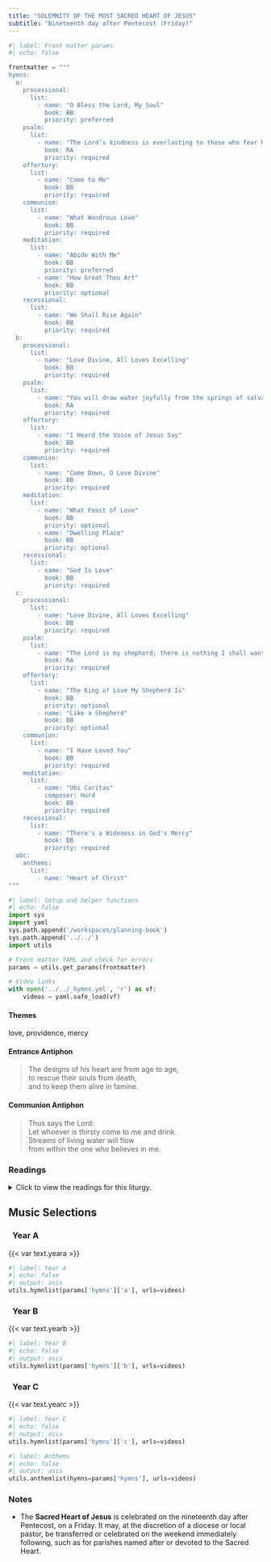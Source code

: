 ```yaml
---
title: "SOLEMNITY OF THE MOST SACRED HEART OF JESUS"
subtitle: "Nineteenth day after Pentecost (Friday)"
---
```


```python
#| label: Front matter params
#| echo: false

frontmatter = """
hymns:
  a:
    processional:
      list:
        - name: "O Bless the Lord, My Soul"
          book: BB
          priority: preferred
    psalm:
      list:
        - name: "The Lord’s kindness is everlasting to those who fear him."
          book: RA
          priority: required
    offertory:
      list:
        - name: "Come to Me"
          book: BB
          priority: required
    communion:
      list:
        - name: "What Wondrous Love"
          book: BB
          priority: required
    meditation:
      list:
        - name: "Abide With Me"
          book: BB
          priority: preferred
        - name: "How Great Thou Art"
          book: BB
          priority: optional
    recessional:
      list:
        - name: "We Shall Rise Again"
          book: BB
          priority: required
  b:
    processional:
      list:
        - name: "Love Divine, All Loves Excelling"
          book: BB
          priority: required
    psalm:
      list:
        - name: "You will draw water joyfully from the springs of salvation."
          book: RA
          priority: required
    offertory:
      list:
        - name: "I Heard the Voice of Jesus Say"
          book: BB
          priority: required
    communion:
      list:
        - name: "Come Down, O Love Divine"
          book: BB
          priority: required
    meditation:
      list:
        - name: "What Feast of Love"
          book: BB
          priority: optional
        - name: "Dwelling Place"
          book: BB
          priority: optional
    recessional:
      list:
        - name: "God Is Love"
          book: BB
          priority: required
  c:
    processional:
      list:
        - name: "Love Divine, All Loves Excelling"
          book: BB
          priority: required
    psalm:
      list:
        - name: "The Lord is my shepherd; there is nothing I shall want."
          book: RA
          priority: required
    offertory:
      list:
        - name: "The King of Love My Shepherd Is"
          book: BB
          priority: optional
        - name: "Like a Shepherd"
          book: BB
          priority: optional
    communion:
      list:
        - name: "I Have Loved You"
          book: BB
          priority: required
    meditation:
      list:
        - name: "Ubi Caritas"
          composer: Hurd
          book: BB
          priority: required
    recessional:
      list:
        - name: "There's a Wideness in God's Mercy"
          book: BB
          priority: required
  abc:
    anthems:
      list:
        - name: "Heart of Christ"
"""
```

```python
#| label: Setup and helper functions
#| echo: false
import sys
import yaml
sys.path.append('/workspaces/planning-book')
sys.path.append('../../')
import utils

# Front matter YAML and check for errors
params = utils.get_params(frontmatter)

# Video links
with open('../../_hymns.yml', 'r') as vf:
    videos = yaml.safe_load(vf)
```

:::  {.red}
#### **Themes**
:::

love, providence, mercy

:::  {.red}
#### **Entrance Antiphon**
:::

> The designs of his heart are from age to age,  
> to rescue their souls from death,  
> and to keep them alive in famine.

:::  {.red}
#### **Communion Antiphon**
:::

> Thus says the Lord:  
> Let whoever is thirsty come to me and drink.  
> Streams of living water will flow  
> from within the one who believes in me.

:::: {.content-visible when-format="html"}
::: {.red}
### Readings
:::

<details>
  <summary>Click to view the readings for this liturgy.</summary>

::: {.red}
### &nbsp; Year A

#### First Reading [Deuteronomy 7:6-11]{style="float:right" .small}
:::

Moses said to the people:  
"You are a people sacred to the LORD, your God;  
he has chosen you from all the nations on the face of the earth  
to be a people peculiarly his own.  
It was not because you are the largest of all nations  
that the LORD set his heart on you and chose you,  
for you are really the smallest of all nations.  
It was because the LORD loved you  
and because of his fidelity to the oath he had sworn your fathers,  
that he brought you out with his strong hand  
from the place of slavery,  
and ransomed you from the hand of Pharaoh, king of Egypt.  
Understand, then, that the LORD, your God, is God indeed,  
the faithful God who keeps his merciful covenant  
down to the thousandth generation. 
toward those who love him and keep his commandments,  
but who repays with destruction a person who hates him;  
he does not dally with such a one,  
but makes them personally pay for it.  
You shall therefore carefully observe the commandments,  
the statutes and the decrees that I enjoin on you today."  

***

::: {.red}
#### Responsorial Psalm [Psalm 103:1-2, 3-4, 6-7, 8, 10]{style="float:right" .small}
:::

**[℟.]{.red}** **The Lord's kindness is everlasting to those who fear him.**  

Bless the LORD, O my soul;  
all my being, bless his holy name.  
Bless the LORD, O my soul;  
and forget not all his benefits. **[℟.]{.red}**  

He pardons all your iniquities,  
heals all your ills.  
He redeems your life from destruction,  
crowns you with kindness and compassion. **[℟.]{.red}**  

Merciful and gracious is the LORD,  
slow to anger and abounding in kindness.  
Not according to our sins does he deal with us,  
nor does he requite us according to our crimes. **[℟.]{.red}**  

***

::: {.red}
#### Second Reading [1 John 4:7-16]{style="float:right" .small}
:::

Beloved, let us love one another,  
because love is of God;  
everyone who loves is begotten by God and knows God.  
Whoever is without love does not know God, for God is love.  
In this way the love of God was revealed to us:  
God sent his only Son into the world  
so that we might have life through him.  
In this is love:  
not that we have loved God, but that he loved us  
and sent his Son as expiation for our sins.  
Beloved, if God so loved us,  
we also must love one another.  
No one has ever seen God.  
Yet, if we love one another, God remains in us,  
and his love is brought to perfection in us.  

This is how we know that we remain in him and he in us,  
that he has given us of his Spirit.  
Moreover, we have seen and testify  
that the Father sent his Son as savior of the world.  
Whoever acknowledges that Jesus is the Son of God,  
God remains in him and he in God.  
We have come to know and to believe in the love God has for us.  

God is love, and whoever remains in love  
remains in God and God in him.  

***

::: {.red}
#### Gospel Acclamation [Matthew 11:29ab]{style="float:right" .small}
:::

**[℟.]{.red}** **Alleluia, alleluia.**  
Take my yoke upon you, says the Lord;  
and learn from me, for I am meek and humble of heart. **[℟.]{.red}**

***

::: {.red}
#### Gospel [Matthew 11:25-30]{style="float:right" .small}
:::

At that time Jesus exclaimed:  
"I give praise to you, Father, Lord of heaven and earth,  
for although you have hidden these things  
from the wise and the learned  
you have revealed them to little ones.  
Yes, Father, such has been your gracious will.  
All things have been handed over to me by my Father.  
No one knows the Son except the Father,  
and no one knows the Father except the Son  
and anyone to whom the Son wishes to reveal him.  

"Come to me, all you who labor and are burdened,  
and I will give you rest.  
Take my yoke upon you and learn from me,  
for I am meek and humble of heart;  
and you will find rest for yourselves.  
For my yoke is easy, and my burden light."  

::: {.centered}
{{< var symbols.cross >}} &nbsp; {{< var symbols.cross >}} &nbsp; {{< var symbols.cross >}}
:::

::: {.red}
### &nbsp; Year B

#### First Reading [Hosea 11:1, 3-4, 8c-9]{style="float:right" .small}
:::

Thus says the LORD:  
When Israel was a child I loved him,  
out of Egypt I called my son.  
Yet it was I who taught Ephraim to walk,  
who took them in my arms;  
I drew them with human cords,  
with bands of love;  
I fostered them like one  
who raises an infant to his cheeks;  
Yet, though I stooped to feed my child,  
they did not know that I was their healer.  

My heart is overwhelmed,  
my pity is stirred.  
I will not give vent to my blazing anger,  
I will not destroy Ephraim again;  
For I am God and not a man,  
the Holy One present among you;  
I will not let the flames consume you.  

***

::: {.red}
#### Responsorial Psalm [Isaiah 12:2-3, 4, 5-6]{style="float:right" .small}
:::

**[℟.]{.red}** **You will draw water joyfully from the springs of salvation.**  

God indeed is my savior;  
I am confident and unafraid.  
My strength and my courage is the LORD,  
and he has been my savior.  
With joy you will draw water  
at the fountain of salvation. **[℟.]{.red}**  

Give thanks to the LORD, acclaim his name;  
among the nations make known his deeds,  
proclaim how exalted is his name. **[℟.]{.red}**  

Sing praise to the LORD for his glorious achievement;  
let this be known throughout all the earth.  
Shout with exultation, O city of Zion,  
for great in your midst  
is the Holy One of Israel! **[℟.]{.red}**  

***

::: {.red}
#### Second Reading [Ephesians 3:8-12, 14-19]{style="float:right" .small}
:::

Brothers and sisters:  
To me, the very least of all the holy ones, this grace was given,  
to preach to the Gentiles the inscrutable riches of Christ,  
and to bring to light for all what is the plan of the mystery  
hidden from ages past in God who created all things,  
so that the manifold wisdom of God  
might now be made known through the church  
to the principalities and authorities in the heavens.  
This was according to the eternal purpose  
that he accomplished in Christ Jesus our Lord,  
in whom we have boldness of speech  
and confidence of access through faith in him.  

For this reason I kneel before the Father,  
from whom every family in heaven and on earth is named,  
that he may grant you in accord with the riches of his glory  
to be strengthened with power through his Spirit in the inner self,  
and that Christ may dwell in your hearts through faith;  
that you, rooted and grounded in love,  
may have strength to comprehend with all the holy ones  
what is the breadth and length and height and depth,  
and to know the love of Christ which surpasses knowledge,  
so that you may be filled with all the fullness of God.  

***

::: {.red}
#### Gospel Acclamation [Matthew 11:29ab]{style="float:right" .small}
:::

**[℟.]{.red}** **Alleluia, alleluia.**  
Take my yoke upon you, says the Lord;  
and learn from me, for I am meek and gentle of heart. **[℟.]{.red}**  

[Or:]{.red} [1 John 4:10b]{style="float:right" .small .red}

God first loved us
and sent his Son as expiation for our sins. **[℟.]{.red}**  

***

::: {.red}
#### Gospel [John 19:31-37]{style="float:right" .small}
:::

Since it was preparation day,  
in order that the bodies might not remain on the cross on the sabbath,  
for the sabbath day of that week was a solemn one,  
the Jews asked Pilate that their legs be broken  
and they be taken down.  
So the soldiers came and broke the legs of the first  
and then of the other one who was crucified with Jesus.  
But when they came to Jesus and saw that he was already dead,  
they did not break his legs,  
but one soldier thrust his lance into his side,  
and immediately blood and water flowed out.  
An eyewitness has testified, and his testimony is true;  
he knows that he is speaking the truth,  
so that you also may come to believe.  
For this happened so that the Scripture passage might be fulfilled:  
*Not a bone of it will be broken.*  
*And again another passage says:*  
*They will look upon him whom they have pierced.*  

::: {.centered}
{{< var symbols.cross >}} &nbsp; {{< var symbols.cross >}} &nbsp; {{< var symbols.cross >}}
:::

::: {.red}
### &nbsp; Year C

#### First Reading [Ezekiel 34:11-16]{style="float:right" .small}
:::

Thus says the Lord GOD:  
I myself will look after and tend my sheep.  
As a shepherd tends his flock  
when he finds himself among his scattered sheep,  
so will I tend my sheep.  
I will rescue them from every place where they were scattered  
when it was cloudy and dark.  
I will lead them out from among the peoples  
and gather them from the foreign lands;  
I will bring them back to their own country  
and pasture them upon the mountains of Israel  
in the land's ravines and all its inhabited places.  
In good pastures will I pasture them,  
and on the mountain heights of Israel  
shall be their grazing ground.  
There they shall lie down on good grazing ground,  
and in rich pastures shall they be pastured  
on the mountains of Israel.  
I myself will pasture my sheep;  
I myself will give them rest, says the Lord GOD.  
The lost I will seek out,  
the strayed I will bring back,  
the injured I will bind up,  
the sick I will heal,  
but the sleek and the strong I will destroy,  
shepherding them rightly.  

***

::: {.red}
#### Responsorial Psalm [Psalm 23:1-3a, 3b-4, 5, 6]{style="float:right" .small}
:::

**[℟.]{.red}** **The Lord is my shepherd; there is nothing I shall want.**  

The LORD is my shepherd; I shall not want.  
&emsp; In verdant pastures he gives me repose;  
beside restful waters he leads me;  
&emsp; he refreshes my soul. **[℟.]{.red}**  

He guides me in right paths  
&emsp; for his name's sake.  
Even though I walk in the dark valley  
&emsp; I fear no evil; for you are at my side  
with your rod and your staff  
&emsp; that give me courage. **[℟.]{.red}**  

You spread the table before me  
&emsp; in the sight of my foes;  
you anoint my head with oil;  
&emsp; my cup overflows. **[℟.]{.red}**  

Only goodness and kindness follow me  
&emsp; all the days of my life;  
and I shall dwell in the house of the LORD  
&emsp; for years to come. **[℟.]{.red}**  

***

::: {.red}
#### Second Reading [Romans 5:5b-11]{style="float:right" .small}
:::

Brothers and sisters:  
The love of God has been poured out into our hearts  
through the Holy Spirit that has been given to us.  
For Christ, while we were still helpless,  
died at the appointed time for the ungodly.  
Indeed, only with difficulty does one die for a just person,  
though perhaps for a good person  
one might even find courage to die.  
But God proves his love for us  
in that while we were still sinners Christ died for us.  
How much more then, since we are now justified by his blood,  
will we be saved through him from the wrath.  
Indeed, if, while we were enemies,  
we were reconciled to God through the death of his Son,  
how much more, once reconciled,  
will we be saved by his life.  
Not only that,  
but we also boast of God through our Lord Jesus Christ,  
through whom we have now received reconciliation.  

***

::: {.red}
#### Gospel Acclamation [Matthew 11:29ab]{style="float:right" .small}
:::

**[℟.]{.red}** **Alleluia, alleluia.**  
Take my yoke upon you, says the Lord,  
and learn from me, for I am meek and humble of heart. **[℟.]{.red}**  

[Or:]{.red} [John 10:14]{style="float:right" .small .red}

I am the good shepherd, says the Lord,  
I know my sheep, and mine know me. **[℟.]{.red}**  

***

::: {.red}
#### Gospel [Luke 15:3-7]{style="float:right" .small}
:::

Jesus addressed this parable to the Pharisees and scribes:  
"What man among you having a hundred sheep and losing one of them  
would not leave the ninety-nine in the desert  
and go after the lost one until he finds it?  
And when he does find it,  
he sets it on his shoulders with great joy  
and, upon his arrival home,  
he calls together his friends and neighbors and says to them,  
'Rejoice with me because I have found my lost sheep.'  
I tell you, in just the same way  
there will be more joy in heaven over one sinner who repents  
than over ninety-nine righteous people  
who have no need of repentance."  

::: {.centered}
{{< var symbols.cross >}} &nbsp; {{< var symbols.cross >}} &nbsp; {{< var symbols.cross >}}
:::

</details>
::::

::: {.red}
## Music Selections
:::

::: {.titlered}
### &nbsp; Year A
:::
{{< var text.yeara >}}

```python
#| label: Year A
#| echo: false
#| output: asis
utils.hymnlist(params['hymns']['a'], urls=videos)
```

::: {.titlered}
### &nbsp; Year B
:::
{{< var text.yearb >}}

```python
#| label: Year B
#| echo: false
#| output: asis
utils.hymnlist(params['hymns']['b'], urls=videos)
```

::: {.titlered}
### &nbsp; Year C
:::
{{< var text.yearc >}}

```python
#| label: Year C
#| echo: false
#| output: asis
utils.hymnlist(params['hymns']['c'], urls=videos)
```


```python
#| label: Anthems
#| echo: false
#| output: asis
utils.anthemlist(hymns=params['hymns'], urls=videos)
```

::: {.red}
### Notes
:::

* The **Sacred Heart of Jesus** is celebrated on the nineteenth day after
Pentecost, on a Friday. It may, at the discretion of a diocese or local pastor, be transferred or celebrated on the weekend immediately following, such as for parishes named after or devoted to the Sacred Heart.